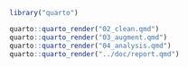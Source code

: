 
```r
library("quarto")

quarto::quarto_render("02_clean.qmd")
quarto::quarto_render("03_augment.qmd")
quarto::quarto_render("04_analysis.qmd")
quarto::quarto_render("../doc/report.qmd")

```